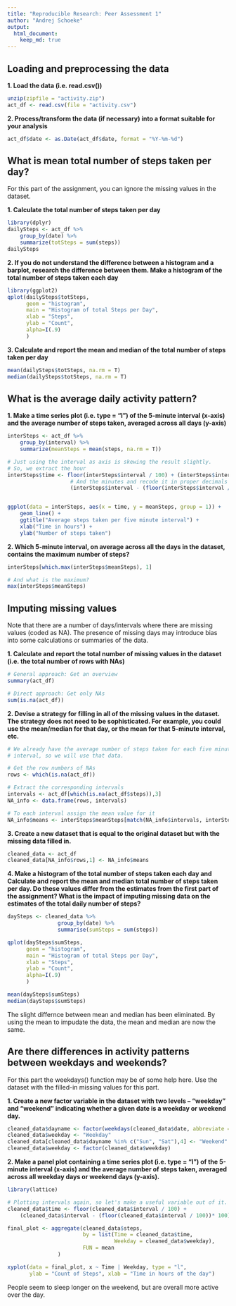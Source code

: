 ```yaml
---
title: "Reproducible Research: Peer Assessment 1"
author: "Andrej Schoeke"
output: 
  html_document:
    keep_md: true
---
```



## Loading and preprocessing the data
**1. Load the data (i.e. read.csv())**
```r
unzip(zipfile = "activity.zip")
act_df <- read.csv(file = "activity.csv")
```

**2. Process/transform the data (if necessary) into a format suitable for your analysis**

```r
act_df$date <- as.Date(act_df$date, format = "%Y-%m-%d")
```

## What is mean total number of steps taken per day?
For this part of the assignment, you can ignore the missing values in the dataset.

**1. Calculate the total number of steps taken per day**
```r
library(dplyr)
dailySteps <- act_df %>% 
    group_by(date) %>%
    summarize(totSteps = sum(steps))
dailySteps
```
 **2. If you do not understand the difference between a histogram and a barplot, research the difference between them. Make a histogram of the total number of steps taken each day**
 
```r
library(ggplot2)
qplot(dailySteps$totSteps, 
      geom = "histogram", 
      main = "Histogram of total Steps per Day", 
      xlab = "Steps", 
      ylab = "Count",
      alpha=I(.9)
      )
```

**3. Calculate and report the mean and median of the total number of steps taken per day**
```r
mean(dailySteps$totSteps, na.rm = T)
median(dailySteps$totSteps, na.rm = T)
```

## What is the average daily activity pattern?

**1. Make a time series plot (i.e. type = "l") of the 5-minute interval (x-axis) and the average number of steps taken, averaged across all days (y-axis)**
```r
interSteps <- act_df %>%
    group_by(interval) %>%
    summarize(meanSteps = mean(steps, na.rm = T))

# Just using the interval as axis is skewing the result slightly.
# So, we extract the hour
interSteps$time <- floor(interSteps$interval / 100) + (interSteps$interval - (floor(interSteps$interval / 100))* 100) / 60
                    # And the minutes and recode it in proper decimals
                    (interSteps$interval - (floor(interSteps$interval / 100))* 100) / 60


ggplot(data = interSteps, aes(x = time, y = meanSteps, group = 1)) +
    geom_line() +
    ggtitle("Average steps taken per five minute interval") +
    xlab("Time in hours") +
    ylab("Number of steps taken") 
```

**2. Which 5-minute interval, on average across all the days in the dataset, contains the maximum number of steps?**
```r
interSteps[which.max(interSteps$meanSteps), 1]

# And what is the maximum?
max(interSteps$meanSteps)
```

## Imputing missing values

Note that there are a number of days/intervals where there are missing values (coded as NA). The presence of missing days may introduce bias into some calculations or summaries of the data.

**1. Calculate and report the total number of missing values in the dataset (i.e. the total number of rows with NAs)**

```r
# General approach: Get an overview
summary(act_df)

# Direct approach: Get only NAs
sum(is.na(act_df))
```

**2. Devise a strategy for filling in all of the missing values in the dataset. The strategy does not need to be sophisticated. For example, you could use the mean/median for that day, or the mean for that 5-minute interval, etc.**



```r
# We already have the average number of steps taken for each five minute 
# interval, so we will use that data.

# Get the row numbers of NAs
rows <- which(is.na(act_df))

# Extract the corresponding intervals
intervals <- act_df[which(is.na(act_df$steps)),3]
NA_info <- data.frame(rows, intervals)

# To each interval assign the mean value for it
NA_info$means <- interSteps$meanSteps[match(NA_info$intervals, interSteps$interval)]
```


**3. Create a new dataset that is equal to the original dataset but with the missing data filled in.**

```r
cleaned_data <- act_df
cleaned_data[NA_info$rows,1] <- NA_info$means
```

**4. Make a histogram of the total number of steps taken each day and Calculate and report the mean and median total number of steps taken per day. Do these values differ from the estimates from the first part of the assignment? What is the impact of imputing missing data on the estimates of the total daily number of steps?**

```r
daySteps <- cleaned_data %>% 
                group_by(date) %>% 
                summarise(sumSteps = sum(steps))

qplot(daySteps$sumSteps, 
      geom = "histogram", 
      main = "Histogram of total Steps per Day", 
      xlab = "Steps", 
      ylab = "Count",
      alpha=I(.9)
      )

mean(daySteps$sumSteps)
median(daySteps$sumSteps)

```
The slight differnce between mean and median has been eliminated. By using the mean to impudate the data, the mean and median are now the same.

## Are there differences in activity patterns between weekdays and weekends?
For this part the weekdays() function may be of some help here. Use the dataset with the filled-in missing values for this part.

**1. Create a new factor variable in the dataset with two levels -- "weekday" and "weekend" indicating whether a given date is a weekday or weekend day.**

```r
cleaned_data$dayname <- factor(weekdays(cleaned_data$date, abbreviate = T))
cleaned_data$weekday <- "Weekday"
cleaned_data[cleaned_data$dayname %in% c("Sun", "Sat"),4] <- "Weekend"
cleaned_data$weekday <- factor(cleaned_data$weekday)
```



**2. Make a panel plot containing a time series plot (i.e. type = "l") of the 5-minute interval (x-axis) and the average number of steps taken, averaged across all weekday days or weekend days (y-axis). **

```r
library(lattice)

# Plotting intervals again, so let's make a useful variable out of it.
cleaned_data$time <- floor(cleaned_data$interval / 100) + 
    (cleaned_data$interval - (floor(cleaned_data$interval / 100))* 100) / 60

final_plot <- aggregate(cleaned_data$steps, 
                        by = list(Time = cleaned_data$time, 
                                  Weekday = cleaned_data$weekday), 
                        FUN = mean
                )

xyplot(data = final_plot, x ~ Time | Weekday, type = "l", 
       ylab = "Count of Steps", xlab = "Time in hours of the day")
```

People seem to sleep longer on the weekend, but are overall more active over the day. 